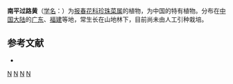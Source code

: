 {{Speciesbox 
| genus = Lysimachia
| species = nanpingensis
| authority = [[陈封怀|Chen]] et [[胡启明|C. M. Hu]]
}}

'''南平过路黄'''（[[学名|学名]]：{{lang|la|''Lysimachia nanpingensis''}}）为[[报春花科|报春花科]][[珍珠菜属|珍珠菜属]]的植物，为中国的特有植物。分布在[[中国大陆|中国大陆]]的[[广东|广东]]、[[福建|福建]]等地，常生长在山地林下，目前尚未由人工引种栽培。

== 参考文献 ==
<div class="references-small">
* {{cite web| url =http://www.bioinfo.cn/db05/KmzwSpecies.php?action=view&id=17602| title =南平过路黄| work =《中国高等植物数据库全库》| publisher =中国科学院微生物研究所| author =昆明植物研究所| accessdate =2009-02-25| deadurl =yes| archiveurl =https://web.archive.org/web/20160305030151/http://www.bioinfo.cn/db05/KmzwSpecies.php?action=view&id=17602| archivedate =2016-03-05}}
</div>
{{Taxonbar|from=Q10907795}}

[[Category:珍珠菜属|N]]
[[Category:中國特有植物|N]]
[[Category:广东植物|N]]
[[Category:福建植物|N]]